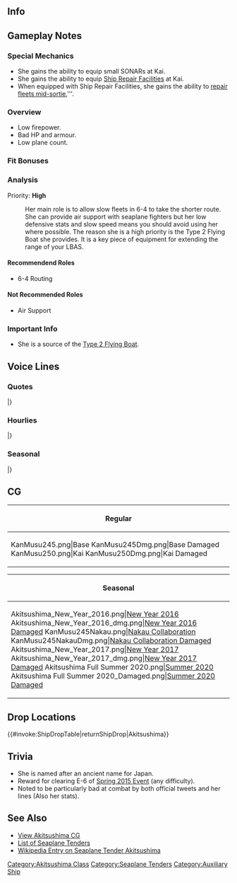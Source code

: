 ==Info==
{{KanmusuInfo|ID=245}}
{{KanmusuInfo|ID=250}}

==Gameplay Notes==
===Special Mechanics===
* She gains the ability to equip small SONARs at Kai.
* She gains the ability to equip [[Ship Repair Facilities]] at Kai.
* When equipped with Ship Repair Facilities, she gains the ability to [[Repairs#Emergency Anchorage Repairs|repair fleets mid-sortie.]]'''.

===Overview===
* Low firepower.
* Bad HP and armour.
* Low plane count.

===Fit Bonuses===
{{:{{BASEPAGENAME}}/Equipment Bonuses}}
{{clear}}

===Analysis===
Priority: '''High'''

: Her main role is to allow slow fleets in 6-4 to take the shorter route. She can provide air support with seaplane fighters but her low defensive stats and slow speed means you should avoid using her where possible. The reason she is a high priority is the Type 2 Flying Boat she provides. It is a key piece of equipment for extending the range of your LBAS.

====Recommendend Roles====
* 6-4 Routing

====Not Recommended Roles====
* Air Support

===Important Info===
* She is a source of the [[Type 2 Flying Boat]].

==Voice Lines==
===Quotes===
{{ShipquoteHeader}}
{{ShipquoteKai
|scenario = Introduction
|origin = 水上機母艦、秋津洲よ！ この大艇ちゃんと一緒に覚えてよね！
|translation = I'm the seaplane tender, Akitsushima! Make sure to remember both me and my Taitei-chan!<ref>Taitei-chan is the [[Type 2 Flying Boat]].</ref>
|audio = Akitsushima-Intro.ogg
}}
{{ShipquoteKai
|scenario = Introduction
|kai = yes
|origin = 水上機母艦、秋津洲よ！ 大艇ちゃんのことも、もう覚えてくれた？ 
|translation = I'm the seaplane tender, Akitsushima! Do you remember Taitei-chan and me yet?
|audio = AkitsushimaKai-Introduction.ogg
}}
{{ShipquoteKai
|scenario = Library
|origin = あたしが水上機母艦、秋津洲よ！
そう、大型飛行艇の運用支援や、洋上補給のために建造された、飛行艇母艦！
えっ？迷彩が厚化粧？ほっんとに失礼かも！二式大艇ちゃんはあげないからね！
|translation = I'm the seaplane tender, Akitsushima! 
I was created with the purpose of utilizing large flying boats as well as to resupply them on the high seas! 
What? My camouflage makeup is too heavy? You're so rude! I won't let you have my Type 2 Taitei-chan!
|audio = Akitsushima-Library_Intro.ogg
}}
{{ShipquoteKai
|scenario = Secretary 1
|origin = 秋津洲、呼んだかな？
|translation = Did you call for me?
|audio = Akitsushima-Secretary_1.ogg
}}
{{ShipquoteKai
|scenario = Secretary 2
|origin = この二式大艇ちゃん？あげないよ
|translation = My Type 2 Taitei-chan? Of course you can't have it!
|audio = Akitsushima-Secretary_2.ogg
}}
{{ShipquoteKai
|scenario = Secretary 2
|kai = yes
|origin = この二式大艇ちゃん？ だから、あげないって！ 
|translation = My Type 2 Taitei-chan? I told you that you can't have it.
|audio = AkitsushimaKai-Secretary_2.ogg
}}
{{ShipquoteKai
|scenario = Secretary 3
|origin = こらー！提督、あまり余計なとこ触らないでほしいかも！大艇ちゃん寝れないでしょう
|translation = Hey! I'd appreciate it if you don't keep touching me! How can Taitei-chan fall asleep like that?
|audio = Akitsushima-Secretary_3.ogg
}}
{{ShipquoteKai
|scenario = Secretary 3
|kai = yes
|origin = 提督～ あまり変なとこ触らないでほしいかも！ 大艇ちゃんがゆっくり寝れないでしょう？
|translation = I really wish you wouldn't touch me in strange places, Admiral! Taitei-chan is falling asleep slowly you know?
|audio = AkitsushimaKai-Secretary_3.ogg
}}
{{ShipquoteKai
|scenario = Secretary Idle
|origin = やっぱこの迷彩派手かな･･･。ううん、そんなことないよね。ね、大艇ちゃん、そうよね。そうだよね、大艇ちゃんもそう思うよね。あ、提督！次のお仕事？
|translation = What do you think of this camouflage? Do you think it's... flashy? It's definitely not, right? Right, Taitei-chan? Don't you think so too, Taitei-chan? Oh, Admiral! Do you have our next job?
|audio = Akitsushima-Secretary_Idle.ogg
}}
{{ShipquoteKai
|scenario = Secretary (Married)
|origin = 提督、なにをぼんやりしてるの？あっ、少し疲れちゃったかな？そういう時は、この秋津洲流肩もみ術を…ふふーん、ね、気持ちいいでしょ？
|translation = What are you spacing out for, Admiral? Oh, are you a bit tired? Here, let me show you my special shoulder massage technique! See? Doesn't it feel nice?
|audio = Akitsushima-Secretary_Married.ogg
}}
{{ShipquoteKai
|scenario = Wedding
|origin = 提督、私のこと呼んだ?大艇ちゃんならあげないよ。えっ、違う?うっ…これは…わぁ…綺麗…すっごーい…で、なんでくれるの？
|translation = Did you call for me, Admiral? I won't give you Taitei-chan. W-Wait, that's not it? T-This is... Wow, it's so pretty. So, why are you giving me this?
|audio = Akitsushima-Wedding.ogg
}}
{{ShipquoteKai
|scenario = Player's Score
|origin = 情報見るの？それは大切かも。はい！どうぞ
|translation = Do you want to review the information? Yeah, that's important. Here you go!
|audio = Akitsushima-Player_Score.ogg
}}
{{ShipquoteKai
|scenario = Joining the Fleet
|origin = 飛行艇母艦秋津洲、抜錨するかも！じゃなかった、抜錨！
|translation = Flying boat tender Akitsumaru probably setting sail! No wait, setting sail!
|audio = Akitsushima-Joining_A_Fleet.ogg
}}
{{ShipquoteKai
|scenario = Equipment 1
|origin = うわぁ、いい装備！これはうれしいかも！
|translation = Wow, this is some nice equipment! I'm really happy!
|audio = Akitsushima-Equipment_1.ogg
}}
{{ShipquoteKai
|scenario = Equipment 1
|kai = yes
|origin = あぁ こんな装備もあるんだ。嬉しいかも。
|translation = Ah, you have these equipment too. I'm happy.
|audio = AkitsushimaKai-Equipment_1.ogg
}}
{{ShipquoteKai
|scenario = Equipment 2
|origin = 提督、二式大艇ちゃんは外しちゃだめかも！だからね！
|translation = Admiral, you can't take away Taitei-chan, okay? Okay?!
|audio = Akitsushima-Equipment_2.ogg
}}
{{ShipquoteKai
|scenario = Equipment 3
|origin = 見つけたかも！
|translation = I found it!
|audio = Akitsushima-Equipment_3.ogg
}}
{{ShipquoteKai
|scenario = Supply
|origin = 補給、助かるかも！えへへ
|translation = The resupply helps! Ehehe
|audio = Akitsushima-Supply.ogg
}}
{{ShipquoteKai
|scenario = Docking (Minor Damage)
|origin = ううぅ･･･防御力はあまりないかも･･･お風呂するかも･･･
|translation = Aah... I really don't have much armor... I'm going to take a bath...
|audio = Akitsushima-Repair_Light_Damage.ogg
}}
{{ShipquoteKai
|scenario = Docking (Major Damage)
|origin = やられたかもー。わたし、前線とか苦手かもー。後方支援とかならばっちりかも
|translation = Ah, they got me good... I'm really not a front-line type... I'm much better at supporting.
|audio = Akitsushima-Repair_Medium_Damage.ogg
}}
{{ShipquoteKai
|scenario = Construction
|origin = 新しい艦娘が来たかもって？どんな子！？どんな子！？
|translation = A new ship's arrived? Who is it? Who is it?!
|audio = Akitsushima-Ship_Construction.ogg
}}
{{ShipquoteKai
|scenario = Returning from Sortie
|origin = 作戦終了！艦隊が帰投したかもです
|translation = Operation complete! The fleet's returned to port!
|audio = Akitsushima-Return_From_Sortie.ogg
}}
{{ShipquoteKai
|scenario = Starting a Sortie
|origin = 飛行艇母艦秋津洲、抜錨するかも！じゃなかった、抜錨！
|translation = Seaplane tender, Akitsushima, probably sortieing! I mean, I am sortieing!
|audio = Akitsushima-Start_Sortie.ogg
}}
{{ShipquoteKai
|scenario = Starting a Battle
|origin = 敵艦隊、発見したかも。艦隊、戦闘よーい！
|translation = Enemy fleet spotted! Fleet, prepare for battle!
|audio = Akitsushima-Battle_Start.ogg
}}
{{ShipquoteKai
|scenario = Attack
|origin = 攻撃力、あまりないかもなんだけど･･･
|translation = I'm not too good with offense...
|audio = Akitsushima-Attack.ogg
}}
{{ShipquoteKai
|scenario = Attack
|kai = yes
|origin = 改装したけど…攻撃力、そんなにないかも… 
|translation = Even though I've been remodelled... I still don't have much offensive power...
|audio = AkitsushimaKai-Attack.ogg
}}
{{ShipquoteKai
|scenario = Air Battle/Night Battle Attack 
|origin = 厚化粧ですって！？　失礼かも！
|translation = I have heavy makeup you say!? How rude!
|audio = Akitsushima-Air_Battle.ogg
}}
{{ShipquoteKai
|scenario = Air Battle/Night Battle Attack 
|kai = yes
|origin = まーだ厚化粧とか言うの！？ほんっと失礼かも！ 
|translation = You're still saying I have heavy makeup!? You're really rude!
|audio = AkitsushimaKai-Air_Battle.ogg
}}
{{ShipquoteKai
|scenario = Night Battle
|origin = や、夜戦！？あたしが！？もー、こうなったら行くしかないかも！
|translation = N-Night battle?! Me?! If it's come to this, I guess I have no choice!
|audio = Akitsushima-Night_Battle.ogg
}}
{{ShipquoteKai
|scenario = MVP
|origin = ふぇ…えぇっ！あたしが一番なの！？そんなことって、あるかなぁ…えぇっ…
|translation = I-I'm number one?! Is that even possible...?
|audio = Akitsushima-MVP.ogg
}}
{{ShipquoteKai
|scenario = Minor Damage 1
|origin = きゃあー！？被弾！？
|translation = Kyaa! I'm hit?!
|audio = Akitsushima-Minor_Damage_1.ogg
}}
{{ShipquoteKai
|scenario = Minor Damage 2
|origin = あたしの迷彩塗装、あんまり役に立ってないかも…
|translation = I'm not too sure if my camouflage is working...
|audio = Akitsushima-Minor_Damage_2.ogg
}}
{{ShipquoteKai
|scenario = Major Damage
|origin = や、やられたかもー！だから攻撃は得意じゃないって言ったのにぃ！
|translation = T-They got me! I told you that I'm not good at fighting, geez!
|audio = Akitsushima-Moderately_Damaged.ogg
}}
{{ShipquoteKai
|scenario = Sunk
|origin = あたし沈むのね…大艇ちゃん、バイバイ。きっと未来は…
|translation = I guess I'm sinking... Taitei-chan, bye-bye. I'm sure that in the future...
|audio = Akitsushima-Sunk.ogg
}}
|} <references/>

{{clear}}

===Hourlies===
{{ShipquoteHeader | type = hourly}}
{{ShipquoteKai
|scenario = 00:00 
|origin = 提督、日付が変わったかも！提督、今日はわたし、秋津洲が秘書艦やるかも。いーい？
|translation = The date's changed, Admiral! Today I, Akitsushima, will be your secretary ship! Is that okay?
|audio = AkitsushimaKai-Hourly_0000.ogg
}}
{{ShipquoteKai
|scenario = 01:00 
|origin = マルヒトマルマル。こんなんでいい？いいかも？おっけでーす！
|translation = 0100. Am I doing okay? Is it good? Okay!
|audio = AkitsushimaKai-Hourly_0100.ogg
}}
{{ShipquoteKai
|scenario = 02:00 
|origin = マルフタマルマル。調子出てきたかも。秘書艦、あたしバッチリじゃない！
|translation = 0200. I think I'm getting the hang of this! I'm pretty good at this!
|audio = AkitsushimaKai-Hourly_0200.ogg
}}
{{ShipquoteKai
|scenario = 03:00 
|origin = マルサンー・・・マル・・・マル。でもちょっと眠いかも。こんな時間だもんね。
|translation = 03... 0... 0... I might be a bit tired, though. Just look at the time.
|audio = AkitsushimaKai-Hourly_0300.ogg
}}
{{ShipquoteKai
|scenario = 04:00 
|origin = マルヨン・・・マルマル・・・え、大丈夫。ちゃんと起きてるーかも・・・
|translation = 04... 0... 0... What? I'm okay. I'm wide awake!
|audio = AkitsushimaKai-Hourly_0400.ogg
}}
{{ShipquoteKai
|scenario = 05:00 
|origin = いけない！起きてるから！マルゴーマルマル！もう朝かも。シャキッとしなきゃ！
|translation = Oh ho! I'm awake! 0500! It's already morning. 'Gotta be snappy!
|audio = AkitsushimaKai-Hourly_0500.ogg
}}
{{ShipquoteKai
|scenario = 06:00 
|origin = マルロクマルマル。提督、朝食何がいい？あたしね、意外と料理やるんだ！
|translation = 0600 Admiral, what would you like for breakfast? I may not look the part, but I do cook!
|audio = AkitsushimaKai-Hourly_0600.ogg
}}
{{ShipquoteKai
|scenario = 07:00 
|origin = マルナナマルマル。提督、朝食をどうぞかも！ほら、この味噌汁とか・・・美味しいでしょ？朝から干物も付けたよ！
|translation = 0700. Breakfast is served, Admiral! See, isn't the miso soup good? I also added some dried fish this morning!
|audio = AkitsushimaKai-Hourly_0700.ogg
}}
{{ShipquoteKai
|scenario = 08:00 
|origin = マルハチマルマル。さぁ、片付け物も終わったら、早速飛行艇を運用しなきゃ！長距離偵察遠征、しちゃうかも！？
|translation = 0800. Well, now that we're done cleaning up, it's time to deploy the planes! Maybe I'll send them out on a long-distance recon mission!
|audio = AkitsushimaKai-Hourly_0800.ogg
}}
{{ShipquoteKai
|scenario = 09:00 
|origin = マルキュウマルマル。大艇ちゃん？ひ、かわいいでしょう。でもどんなに褒めても、あげないよ。
|translation = 0900. Taitei-chan? Heh, isn't it cute? But, no matter how much you praise him, I won't give it to you!
|audio = AkitsushimaKai-Hourly_0900.ogg
}}
{{ShipquoteKai
|scenario = 10:00 
|origin = ヒトマルマルマル。提督、次はどうするの？任務出来るだけチェックするかも？
|translation = 1000. What shall we do next. Admiral? Shall I check over our tasks?
|audio = AkitsushimaKai-Hourly_1000.ogg
}}
{{ShipquoteKai
|scenario = 11:00 
|origin = ヒトヒトマルマル。さっ、お昼の準備しなきゃ。お昼はやっぱりカレーかも。カレーでいい。
|translation = 1100. Time to get ready for lunch! I think we'll do curry for lunch! How does that sound?
|audio = AkitsushimaKai-Hourly_1100.ogg
}}
{{ShipquoteKai
|scenario = 12:00 
|origin = ヒトフタマルマル。じゃじゃー！秋津洲特製カレーです。絶対美味しいかも。食べて食べて。
|translation = 1200. Tadah! Akitsushima's specialty curry! It's definitely tasty! Give it a try! Go ahead!
|audio = AkitsushimaKai-Hourly_1200.ogg
}}
{{ShipquoteKai
|scenario = 13:00 
|origin = ヒトサンマルマル。どうでした。秋津洲のカレー。あたし意外と糧食庫大きいんですよ。ふんふんふん。
|translation = 1300. How was it? I might not look the part, but I have quite a bit of food provisions, you know? Hehe...
|audio = AkitsushimaKai-Hourly_1300.ogg
}}
{{ShipquoteKai
|scenario = 14:00 
|origin = ヒトヨンマルマル。やっぱこの迷彩変かもですか。そうかな。あたしは気に入ってるんだけど・・・
|translation = 1400. Does my camouflage look strange? Really? I like it quite a bit, though...
|audio = AkitsushimaKai-Hourly_1400.ogg
}}
{{ShipquoteKai
|scenario = 15:00 
|origin = ヒトゴーマルマル。提督、ちょっと小腹が空いたかも？おいなりさんとか作ったけど、つまんじゃうかも？
|translation = 1500. Are you a bit hungry, Admiral? Would you eat some inari sushi if I made some?
|audio = AkitsushimaKai-Hourly_1500.ogg
}}
{{ShipquoteKai
|scenario = 16:00 
|origin = ヒトロクマルマル。今日もそろそろ夕焼け時間かもです。ああー、疲れたかも。
|translation = 1600. It's about time for the sun to set. Wow, I'm beat!
|audio = AkitsushimaKai-Hourly_1600.ogg
}}
{{ShipquoteKai
|scenario = 17:00 
|origin = ヒトナナマルマル。日没かもです。大艇ちゃんもお疲れさま。あふーん。
|translation = 1700. It's sundown. Good work today, Taitei-chan!
|audio = AkitsushimaKai-Hourly_1700.ogg
}}
{{ShipquoteKai
|scenario = 18:00 
|origin = ヒトハチマルマル。さっ、夕食の用意するかも。提督、食べたいものある？
|translation = 1800. Now, it's time for dinner! Is there anything you'd like to have in particular, Admiral?
|audio = AkitsushimaKai-Hourly_1800.ogg
}}
{{ShipquoteKai
|scenario = 19:00 
|origin = ヒトキューマルマル。はぁい、今晩は特製ロールキャベツにしてみたかも。たっぷりつかった馬鈴薯と玉ねぎが、味のポイントなの！
|translation = 1900. Alright! We'll be having some special roll cabbage today! The potatoes and onions are the key for this dish!<ref>A [https://en.wikipedia.org/wiki/Cabbage_roll cabbage roll].</ref>
|audio = AkitsushimaKai-Hourly_1900.ogg
}}
{{ShipquoteKai
|scenario = 20:00 
|origin = フタマルマルマル。提督、ロールキャベツどうだった？味はコロッケ風味で美味しいでしょ？うんうん。良かったかも！
|translation = 2000. How were the cabbage rolls, Admiral? Didn't the flavor remind you of croquettes? Good!
|audio = AkitsushimaKai-Hourly_2000.ogg
}}
{{ShipquoteKai
|scenario = 21:00 
|origin = フタヒトマルマル。さぁ！洗い物片付けたら今日もおしまいっと！疲れたかもー。
|translation = 2100. Just need to finish cleaning up the dishes and we'll be done for today! What a day!
|audio = AkitsushimaKai-Hourly_2100.ogg
}}
{{ShipquoteKai
|scenario = 22:00 
|origin = フタフタマルマル。おっ、何か水雷戦隊のほうが夜なのに煩いかも。えっ？仕方がないの。うん、そうなんだ。
|translation = 2200. It sounds like the torpedo squadron girls are causing a ruckus this late into the night... What, pay them no mind?
|audio = AkitsushimaKai-Hourly_2200.ogg
}}
{{ShipquoteKai
|scenario = 23:00 
|origin = フタサンマルマル。提督、今日も一日お疲れさまだったかも。明日も頑張ってね。
|translation = 2300. Thanks for your hard work today, Admiral. Let's do our best again tomorrow!
|audio = AkitsushimaKai-Hourly_2300.ogg
}}
|} <references/>

{{clear}}

===Seasonal===
{{SeasonalHeaderOld}}
{{SeasonalQuote
|scenario = [[Seasonal/Rainy_Season_2015|Rainy Season 2015]]
|origin = 提督、梅雨はちょっと嫌ですね。大艇ちゃんも困ってるかも…てるてる坊主作ろっかな。
|translation =	I don’t quite like the rainy season, Admiral. Taitei-chan is having trouble too… Shall we make some teruterubouzu?
|audio = Akitsushima_Rainy_Secretary_1.ogg
|notes =
}}
{{SeasonalQuote
|scenario = [[Seasonal/Early_Summer_Season_Update|Early Summer 2015]]
|origin = わーい♪もうすぐ夏がくるかも！大艇ちゃんと一緒に泳ぎに行かなきゃ。提督も行くでしょ？楽しみかもー♪
|translation =	Yaaay♪ Summer is almost here! I want to go swimming with Taitei-chan. Will you come too, Admiral? I can’t wait~♪
|audio = Akitsushima_Early_Summer_HQ.ogg
|notes =
}}
{{SeasonalQuote
|scenario = [[Seasonal/Mid_Summer_Season_Update|Midsummer 2015]]
|origin = ぅわーーい！ 夏が来たかも～！ 提督！ほらほら！早く水着に着替えて、泳ぎに行きましょ～！ 特別に、大艇ちゃんに捕まってもいいよ～！
|translation =	Wow~! Summer is here! Admiral! Come on! Hurry up and change into your swimsuit then let’s go swimming! I’ll even let you hold on to Taitei-chan!
|audio = Akitsushima_Mid_Summer.ogg
|notes =
}}
{{SeasonalQuote
|scenario = [[Seasonal/Early_Autumn_2015_Seasonal_Update|Early Autumn 2015]]
|origin = 秋か～。秋は何かちょっと苦手かも。何か空とか変に気になるし。ね、大艇ちゃん？
|translation =	It’s autumn. I don’t quite like autumn. Somehow the sky makes me feel uneasy. Right, Taitei-chan?
|audio = Akitsushima_Early_Autumn2015.ogg
|notes =
}}
{{SeasonalQuote
|scenario = [[Seasonal/Christmas_2015|Christmas 2015]]
|origin = やった！クリスマスだ！秋津洲も料理いっぱい作るかも！ん？瑞鶴？何、どうしたの？
|translation =	Alright! It’s Christmas! I’ll make lots of food! Hmm? Zuikaku? What, is something the matter?
|audio = Akitsushima_Christmas_2015_Sec1.ogg
|notes =
}}
{{SeasonalQuote
|scenario = [[Seasonal/End_of_Year_2015|End of Year 2015]]
|origin = うわ！大掃除かも！年末の秋津洲、大掃除！クレーンとかもしっかり磨かなきゃ！大艇ちゃん、心配しないで！
|translation =	Whoa! Spring cleaning! I’ll need to do a year end spring clean! I need to polish my crane! Don’t worry, Taitei-chan!
|audio = Akitsushima_Year_End_2015_Sec1.ogg
|notes = 
}}
{{SeasonalQuote
|scenario = [[Seasonal/New_Year_2016|New Year 2016]]
|origin = 提督、新年あけましておめでとうございますかも！今年も大艇ちゃんをよろしくね！
|translation =	Happy New Year, Admiral! Please take care of Taitei-chan again this year!
|audio = Akitsushima_New_Years_Day_2016_Sec1.ogg
|notes = 
}}
{{SeasonalQuote
|scenario = [[Seasonal/Setsubun_2016|Setsubun 2016]]
|origin = 節分かー。この豆を投げる。んー、誰に投げるかが微妙に問題かも。鳥海？違う！それは何か違うかも…。
|translation =	It’s Setsubun. I’ll throw thse beans. Hmmm, the problem is who do I throw them at. Choukai? No! Somehow that just feels wrong…
|audio = Akitsushima_Setsubun_2016_Sec1.ogg
|notes = 
}}
{{SeasonalQuote
|scenario = [[Seasonal/Valentine%27s_Day_2016|Valentine’s Day 2016]]
|origin = 提督、チョこあげるかも！あたしがちゃんと手作り秋津洲チョコ。大事に食べてほしいかも。
|translation =	These chocolates are for you, Admiral! I made these Akitsushima Chocolates by hand. I want you to savour every last one.
|audio = Akitsushima_Valentine_Sec1.ogg
|notes = 
}}
{{SeasonalQuote
|scenario = [[Seasonal/White_Day_2016|White Day 2016]]
|origin = えぇ、これを秋津洲に？提督、ありがとうっ！早速食べて見るかも…はむ…んっ、あま～いっ！
|translation =	Eh, is this for me? Thank you, Admiral! I want to try them now… *nom*… Mph, it’s sweet!
|audio = Akitsushima_White_Day_2016.ogg
|notes = 
}}
{{SeasonalQuote
|scenario = [[Seasonal/Coming_of_Spring_2016|Spring 2016]]
|origin = 提督、桜の季節です！桜の！なんか嬉しいかも、ね！
|translation =	It’s the season for sakura, Admiral! For sakura! I’m kind of happy!
|audio = Akitsushima_Spring_2016_Sec1.mp3
|notes = 
}}
{{SeasonalQuote
|scenario = [[Seasonal/Third_Anniversary|3rd Anniversary]]
|origin = 提督、 三周年かもです、三周年！嬉しいですね～！お祝いに、大きな大きなロールキャベツ、作りますね！ よぉーし！
|translation =	It’s the 3rd Anniversary now, Admiral! I’m happy! I’m going to make an extra bit rolled cabbage for the celebration! Alllriiiight!
|audio = Akitsushima_3rd_Anniversary_Sec1.mp3
|notes = 
}}
{{SeasonalQuote
|scenario = [[Seasonal/Fourth_Anniversary|4th Anniversary]]
|origin = 提督、 四周年かもです、四周年！嬉しいですねぇ！お祝いに、もーっと大きなロールキャベツと、カレーも作っちゃうかも！よぉーし！
|translation =	It’s the 4th Anniversary now, Admiral! I’m happy! I’ll go make lots of big cabbage rolls and some curry to celebrate! Alright!
|audio = Akitsushima_4th_Anniversary_Sec1_2017.mp3
|notes = 
}}
{{SeasonalQuote
|scenario = [[Seasonal/Fifth_Anniversary|5th Anniversary]]
|origin = 提督、今日は特別な日かも、です。この日に一緒にいられて、秋津洲、ちょっと嬉しいかも。
|translation =	Today is a special day, Admiral. I’m kinda happy that you’d spend today with me. 
|audio = Akitsushima_5th_Anniversary_Sec1.mp3
|notes = 
}}
|}

==CG==
{| class="mw-collapsible mw-collapsed wikitable" style="width: 100%;"
!Regular
|-
|<gallery>
KanMusu245.png|Base
KanMusu245Dmg.png|Base Damaged
KanMusu250.png|Kai
KanMusu250Dmg.png|Kai Damaged
</gallery>
|}

{| class="mw-collapsible mw-collapsed wikitable" style="width: 100%;"
!Seasonal
|-
|<gallery>
Akitsushima_New_Year_2016.png|[[Seasonal/New_Year_2016|New Year 2016]]
Akitsushima_New_Year_2016_dmg.png|[[Seasonal/New_Year_2016|New Year 2016 Damaged]]
KanMusu245Nakau.png|[[Seasonal/Nakau_Collaboration|Nakau Collaboration]]
KanMusu245NakauDmg.png|[[Seasonal/Nakau_Collaboration|Nakau Collaboration Damaged]]
Akitsushima_New_Year_2017.png|[[Seasonal/New_Year_2017|New Year 2017]]
Akitsushima_New_Year_2017_dmg.png|[[Seasonal/New_Year_2017|New Year 2017 Damaged]]
Akitsushima Full Summer 2020.png|[[Seasonal/Summer_2020|Summer 2020]]
Akitsushima Full Summer 2020_Damaged.png|[[Seasonal/Summer_2020|Summer 2020 Damaged]]
</gallery>
|}

==Drop Locations==
{{#invoke:ShipDropTable|returnShipDrop|Akitsushima}}

==Trivia==
*She is named after an ancient name for Japan. 
*Reward for clearing E-6 of [[Spring 2015 Event]] (any difficulty).
*Noted to be particularly bad at combat by both official tweets and her lines (Also her stats).

==See Also==
*[[Akitsushima/Gallery|View Akitsushima CG]]
*[[Eliteav|List of Seaplane Tenders]]
*[[wikipedia:Japanese_seaplane_tender_Akitsushima|Wikipedia Entry on Seaplane Tender Akitsushima]]

{{shiplist}}

[[Category:Akitsushima Class]]
[[Category:Seaplane Tenders]]
[[Category:Auxiliary Ship]]